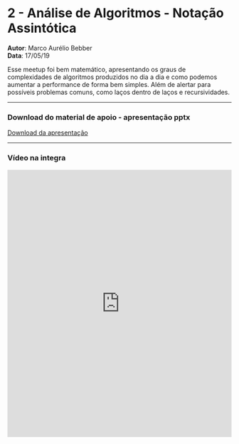 

# 2 - Análise de Algoritmos - Notação Assintótica
**Autor**: Marco Aurélio Bebber<br />
**Data**: 17/05/19

Esse meetup foi bem matemático, apresentando os graus de complexidades de algoritmos produzidos no dia a dia e como podemos aumentar a performance de forma bem simples.
Além de alertar para possíveis problemas comuns, como laços dentro de laços e recursividades.

--- 
### Download do material de apoio - apresentação pptx

<span>
    <a href="https://apoio.facil.com.br/files//Meetups/ppt/2.pptx">Download da apresentação</a>
</span>

---
### Vídeo na integra

<Bleed>
    <iframe width="100%" height="600" frameborder="0" allow="accelerometer; autoplay; clipboard-write; encrypted-media; gyroscope; picture-in-picture" allowfullscreen="true" webkitallowfullscreen="true" mozallowfullscreen="true" src='https://apoio.facil.com.br/files//Meetups/2/zoom_0.mp4'  ></iframe>    
</Bleed>
